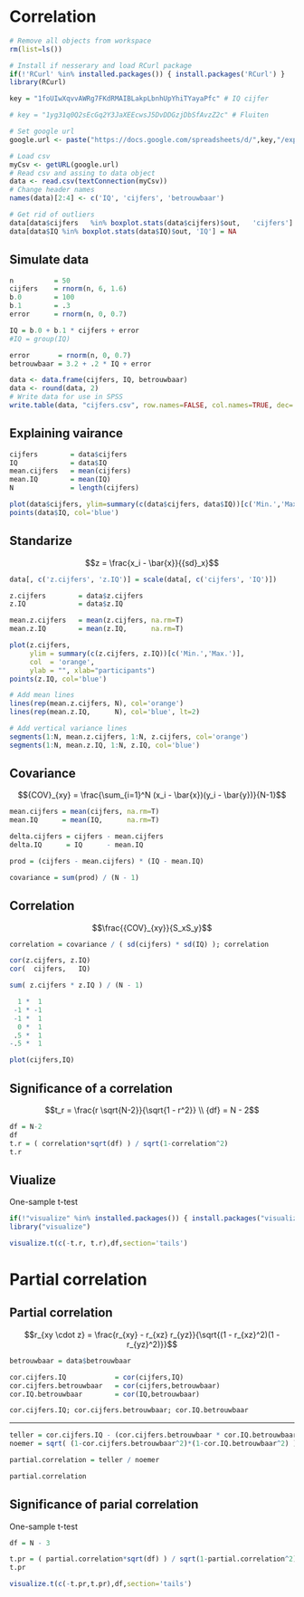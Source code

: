 # Correlation

```r
# Remove all objects from workspace
rm(list=ls())

# Install if nesserary and load RCurl package
if(!'RCurl' %in% installed.packages()) { install.packages('RCurl') }
library(RCurl)

key = "1foUIwXqvvAWRg7FKdRMAIBLakpLbnhUpYhiTYayaPfc" # IQ cijfer

# key = "1yg31q0Q2sEcGq2Y3JaXEEcwsJ5DvDDGzjDbSfAvzZ2c" # Fluiten

# Set google url
google.url <- paste("https://docs.google.com/spreadsheets/d/",key,"/export?format=csv&id=",key, sep='')

# Load csv
myCsv <- getURL(google.url)
# Read csv and assing to data object
data <- read.csv(textConnection(myCsv))
# Change header names
names(data)[2:4] <- c('IQ', 'cijfers', 'betrouwbaar')

# Get rid of outliers
data[data$cijfers   %in% boxplot.stats(data$cijfers)$out,   'cijfers']   = NA
data[data$IQ %in% boxplot.stats(data$IQ)$out, 'IQ'] = NA
```

## Simulate data

```r
n          = 50
cijfers    = rnorm(n, 6, 1.6)
b.0        = 100
b.1        = .3
error      = rnorm(n, 0, 0.7)

IQ = b.0 + b.1 * cijfers + error
#IQ = group(IQ)

error       = rnorm(n, 0, 0.7)
betrouwbaar = 3.2 + .2 * IQ + error
```

```r
data <- data.frame(cijfers, IQ, betrouwbaar)
data <- round(data, 2)
# Write data for use in SPSS
write.table(data, "cijfers.csv", row.names=FALSE, col.names=TRUE, dec='.')
```


## Explaining vairance

```r
cijfers        = data$cijfers
IQ             = data$IQ
mean.cijfers   = mean(cijfers)
mean.IQ        = mean(IQ)
N              = length(cijfers)

plot(data$cijfers, ylim=summary(c(data$cijfers, data$IQ))[c('Min.','Max.')], col='orange')
points(data$IQ, col='blue')
```

## Standarize {.smaller}

$$z = \frac{x_i - \bar{x}}{{sd}_x}$$

```r
data[, c('z.cijfers', 'z.IQ')] = scale(data[, c('cijfers', 'IQ')])

z.cijfers        = data$z.cijfers
z.IQ             = data$z.IQ

mean.z.cijfers   = mean(z.cijfers, na.rm=T)
mean.z.IQ        = mean(z.IQ,      na.rm=T)

plot(z.cijfers, 
     ylim = summary(c(z.cijfers, z.IQ))[c('Min.','Max.')], 
     col  = 'orange', 
     ylab = "", xlab="participants")
points(z.IQ, col='blue')

# Add mean lines
lines(rep(mean.z.cijfers, N), col='orange')
lines(rep(mean.z.IQ,      N), col='blue', lt=2)

# Add vertical variance lines
segments(1:N, mean.z.cijfers, 1:N, z.cijfers, col='orange')
segments(1:N, mean.z.IQ, 1:N, z.IQ, col='blue')
```

## Covariance

$${COV}_{xy} = \frac{\sum_{i=1}^N (x_i - \bar{x})(y_i - \bar{y})}{N-1}$$

```r
mean.cijfers = mean(cijfers, na.rm=T)
mean.IQ      = mean(IQ,      na.rm=T)

delta.cijfers = cijfers - mean.cijfers
delta.IQ      = IQ      - mean.IQ

prod = (cijfers - mean.cijfers) * (IQ - mean.IQ)

covariance = sum(prod) / (N - 1)
```

## Correlation {.smaller}

$$\frac{{COV}_{xy}}{S_xS_y}$$

```r
correlation = covariance / ( sd(cijfers) * sd(IQ) ); correlation

cor(z.cijfers, z.IQ)
cor(  cijfers,   IQ)

sum( z.cijfers * z.IQ ) / (N - 1)

  1 *  1
 -1 * -1
 -1 *  1
  0 *  1
 .5 *  1
-.5 *  1

plot(cijfers,IQ)
```

## Significance of a correlation

$$t_r = \frac{r \sqrt{N-2}}{\sqrt{1 - r^2}} \\ 
{df} = N - 2$$

```r
df = N-2
df
t.r = ( correlation*sqrt(df) ) / sqrt(1-correlation^2)
t.r
```

## Viualize

One-sample t-test

```r
if(!"visualize" %in% installed.packages()) { install.packages("visualize") }
library("visualize")

visualize.t(c(-t.r, t.r),df,section='tails')
```

# Partial correlation

## Partial correlation {.smaller}

$$r_{xy \cdot z} = \frac{r_{xy} - r_{xz} r_{yz}}{\sqrt{(1 - r_{xz}^2)(1 - r_{yz}^2)}}$$

```r
betrouwbaar = data$betrouwbaar

cor.cijfers.IQ            = cor(cijfers,IQ)
cor.cijfers.betrouwbaar   = cor(cijfers,betrouwbaar)
cor.IQ.betrouwbaar        = cor(IQ,betrouwbaar)

cor.cijfers.IQ; cor.cijfers.betrouwbaar; cor.IQ.betrouwbaar
```

------

```r
teller = cor.cijfers.IQ - (cor.cijfers.betrouwbaar * cor.IQ.betrouwbaar)
noemer = sqrt( (1-cor.cijfers.betrouwbaar^2)*(1-cor.IQ.betrouwbaar^2) )

partial.correlation = teller / noemer

partial.correlation
```

## Significance of parial correlation

One-sample t-test

```r
df = N - 3

t.pr = ( partial.correlation*sqrt(df) ) / sqrt(1-partial.correlation^2)
t.pr

visualize.t(c(-t.pr,t.pr),df,section='tails')
```

